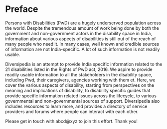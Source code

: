 # Preface {.unnumbered}

Persons with Disabilities (PwD) are a hugely underserved population across the world. Despite the tremendous amount of work being done by both the government and non-government actors in the disability space in India, information about various aspects of disabilities is still out of the reach of many people who need it. In many cases, well known and credible sources of information are not India-specific. A lot of such information is not readily usable.

Diversipedia is an attempt to provide India specific information related to the 21 disabilities listed in the Rights of PwD act, 2016. We aspire to provide readily usable information to all the stakeholders in the disability space, including Pwd, their caregivers, agencies working with them et. Here, we cover the various aspects of disability, starting from perspectives on the meaning and implications of disability, to disability specific guides that provide specific information related issues across the lifecycle, to various governmental and non-governmental sources of support. Diversipedia also includes resources to learn more, and provides a directory of service providers and forums where people can interact with each other. 

Please get in touch with abcd@xyz to join this effort. Thank you!